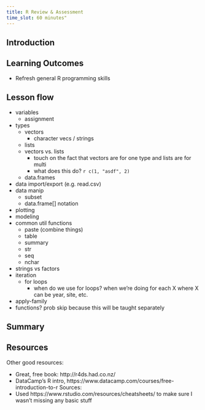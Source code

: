 ```yaml
---
title: R Review & Assessment
time_slot: 60 minutes"
---
```


## Introduction

## Learning Outcomes

- Refresh general R programming skills

## Lesson flow

- variables
    - assignment
- types
    - vectors
        - character vecs / strings
      
    - lists
    - vectors vs. lists
        - touch on the fact that vectors are for one type and lists are for multi
        - what does this do? `r c(1, "asdf", 2)`
    - data.frames
- data import/export (e.g. read.csv)
- data manip
    - subset
    - data.frame[] notation
- plotting
- modeling
- common util functions
    - paste (combine things)
    - table
    - summary
    - str
    - seq
    - nchar
- strings vs factors
- iteration
    - for loops
        - when do we use for loops? when we're doing for each X where X can be year, site, etc.
- apply-family
- functions? prob skip because this will be taught separately

## Summary

## Resources

Other good resources:

- Great, free book: http://r4ds.had.co.nz/
- DataCamp's R intro, https://www.datacamp.com/courses/free-introduction-to-r
Sources:
- Used https://www.rstudio.com/resources/cheatsheets/ to make sure I wasn't missing any basic stuff
